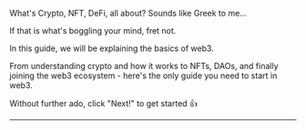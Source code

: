 

What's Crypto, NFT, DeFi, all about? Sounds like Greek to me...

If that is what's boggling your mind, fret not.

In this guide, we will be explaining the basics of web3.

From understanding crypto and how it works to NFTs, DAOs, and finally joining the web3 ecosystem - here's the only guide you need to start in web3.

Without further ado, click "Next!" to get started 👍



****
